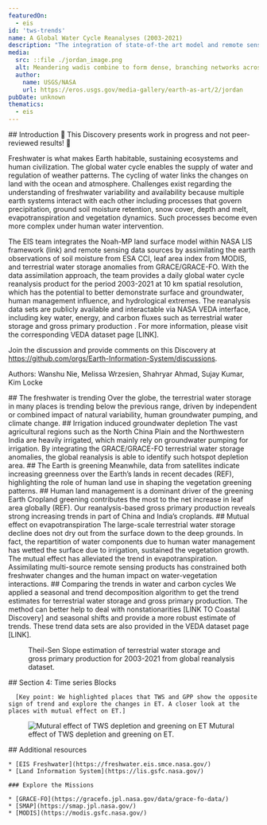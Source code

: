 ```yaml
---
featuredOn:
  - eis
id: 'tws-trends'
name: A Global Water Cycle Reanalyses (2003-2021)
description: "The integration of state-of-the art model and remote sensing observations to reveal human water footprint on water-energy-carbon nexus"
media:
  src: ::file ./jordan_image.png
  alt: Meandering wadis combine to form dense, branching networks across the stark, arid landscape of southeastern Jordan. The Arabic word "wadi" means a gulley or streambed that typically remains dry except after drenching, seasonal rains.
  author:
    name: USGS/NASA
    url: https://eros.usgs.gov/media-gallery/earth-as-art/2/jordan
pubDate: unknown
thematics:
  - eis
---
```

<Block>
  <Prose>
  ## Introduction
  🚧 This Discovery presents work in progress and not peer-reviewed results! 🚧

  Freshwater is what makes Earth habitable, sustaining ecosystems and human civilization. The global water cycle enables the supply of water and regulation of weather patterns. The cycling of water links the changes on land with the ocean and atmosphere. Challenges exist regarding the understanding of freshwater variability and availability because multiple earth systems interact with each other including processes that govern precipitation, ground soil moisture retention, snow cover, depth and melt, evapotranspiration and vegetation dynamics. Such processes become even more complex under human water intervention.

  The EIS team integrates the Noah-MP land surface model within NASA LIS framework (link) and remote sensing data sources by assimilating the earth observations of soil moisture from ESA CCI, leaf area index from MODIS, and terrestrial water storage anomalies from GRACE/GRACE-FO. With the data assimilation approach, the team provides a daily global water cycle reanalysis product for the period 2003-2021 at 10 km spatial resolution, which has the potential to better demonstrate surface and groundwater, human management influence, and hydrological extremes. The reanalysis data sets are publicly available and interactable via NASA VEDA interface, including key water, energy, and carbon fluxes such as terrestrial water storage and gross primary production . For more information, please visit the corresponding VEDA dataset page [LINK].

  Join the discussion and provide comments on this Discovery at https://github.com/orgs/Earth-Information-System/discussions.

  Authors: Wanshu Nie, Melissa Wrzesien, Shahryar Ahmad, Sujay Kumar, Kim Locke

  </Prose>
</Block>

<ScrollytellingBlock>
  <Chapter
    center={[77.63,24.27]}
    zoom={2}
    datasetId='tws-trend'
    layerId='lis-tws-trend'
    datetime='2001-01-01'
  >
    ## The freshwater is trending
    Over the globe, the terrestrial water storage in many places is trending below the previous range, driven by independent or combined impact of natural variability, human groundwater pumping, and climate change.
  </Chapter>
  <Chapter
    center={[105.5001,30.7899]}
    zoom={3.8}
    datasetId='tws-trend'
    layerId='lis-tws-trend'
    datetime='2001-01-01'
  >
    ## Irrigation induced groundwater depletion
    The vast agricultural regions such as the North China Plain and the Northwestern India are heavily irrigated, which mainly rely on groundwater pumping for irrigation. By integrating the GRACE/GRACE-FO terrestrial water storage anomalies, the global reanalysis is able to identify such hotspot depletion area.
  </Chapter>
  <Chapter
    center={[77.63,24.27]}
    zoom={2}
    datasetId='tws-trend'
    layerId='lis-tws-trend'
    datetime='2001-01-01'
  >
    ## The Earth is greening
    Meanwhile, data from satellites indicate increasing greenness over the Earth’s lands in recent decades (REF), highlighting the role of human land use in shaping the vegetation greening patterns. 
  </Chapter>
  <Chapter
    center={[105.5001,30.7899]}
    zoom={3.8}
    datasetId='tws-trend'
    layerId='lis-tws-trend'
    datetime='2001-01-01'
  >
    ## Human land management is a dominant driver of the greening Earth
    Cropland greening contributes the most to the net increase in leaf area globally (REF). Our reanalysis-based gross primary production reveals strong increasing trends in part of China and India’s croplands.
  </Chapter>
  <Chapter
    center={[0, 0]}
    zoom={2}
    datasetId='tws-trend'
    layerId='lis-tws-trend'
    datetime='2001-01-01'
  >
    ## Mutual effect on evapotranspiration
    The large-scale terrestrial water storage decline does not dry out from the surface down to the deep grounds. In fact, the repartition of water components due to human water management has wetted the surface due to irrigation, sustained the vegetation growth. The mutual effect has alleviated the trend in evapotranspiration. Assimilating multi-source remote sensing products has constrained both freshwater changes and the human impact on water-vegetation interactions.
  </Chapter>
</ScrollytellingBlock>

<Block>
  <Prose>
  ## Comparing the trends in water and carbon cycles
  We applied a seasonal and trend decomposition algorithm to get the trend estimates for terrestrial water storage and gross primary production. The method can better help to deal with nonstationarities [LINK TO Coastal Discovery] and seasonal shifts and provide a more robust estimate of trends. These trend data sets are also provided in the VEDA dataset page [LINK].
  </Prose>
</Block>

<Block>
  <Figure>
    <CompareImage
      leftImageSrc={new URL('./Global_Reanalysis_Fig1a.png', import.meta.url).href}
      leftImageAlt='Theil-Sen Slope estimation of TWS from global reanalyses'
      leftImageLabel='TWS trend'
      rightImageSrc={new URL('./Global_Reanalysis_Fig1b.png', import.meta.url).href}
      rightImageAlt='Theil-Sen Slope estimation of GPP from global reanalyses'
      rightImageLabel='GPP trend'
    />
    <Caption attrAuthor='Wanshu Nie, JHU' attrUrl='TBD'>
      Theil-Sen Slope estimation of terrestrial water storage and gross primary production for 2003-2021 from global reanalysis dataset.
    </Caption>
  </Figure>
</Block>

<Block>
  <Prose>
  ## Section 4: Time series Blocks

      [Key point: We highlighted places that TWS and GPP show the opposite sign of trend and explore the changes in ET. A closer look at the places with mutual effect on ET.]
  </Prose>
  <Figure>
    <Image
      src={new URL('./Global_Reanalysis_Fig2.png', import.meta.url).href}
      alt='Mutural effect of TWS depletion and greening on ET'
    />
    <Caption attrAuthor='Wanshu Nie' attrUrl='TBD'>
      Mutural effect of TWS depletion and greening on ET.
    </Caption>
  </Figure>
</Block>

<Block>
  <Prose>
    ## Additional resources

    * [EIS Freshwater](https://freshwater.eis.smce.nasa.gov/)
    * [Land Information System](https://lis.gsfc.nasa.gov/)

    ### Explore the Missions

    * [GRACE-FO](https://gracefo.jpl.nasa.gov/data/grace-fo-data/)
    * [SMAP](https://smap.jpl.nasa.gov/)
    * [MODIS](https://modis.gsfc.nasa.gov/)
  </Prose>
</Block>
